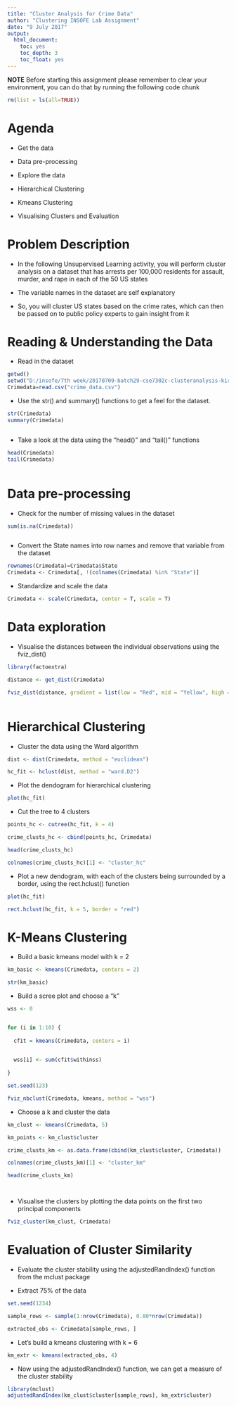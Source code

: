 ---
title: "Cluster Analysis for Crime Data"
author: "Clustering INSOFE Lab Assignment"
date: "9 July 2017"
output:
  html_document:
    toc: yes
    toc_depth: 3
    toc_float: yes
---

**NOTE** Before starting this assignment please remember to clear your environment, you can do that by running the following code chunk

```{r}

rm(list = ls(all=TRUE))

```

# Agenda

* Get the data

* Data pre-processing

* Explore the data

* Hierarchical Clustering

* Kmeans Clustering

* Visualising Clusters and Evaluation


# Problem Description

* In the following Unsupervised Learning activity, you will perform cluster analysis on a dataset that has arrests per 100,000 residents for assault, murder, and rape in each of the 50 US states

* The variable names in the dataset are self explanatory

* So, you will cluster US states based on the crime rates, which can then be passed on to public policy experts to gain insight from it


# Reading & Understanding the Data

* Read in the dataset

```{r}
getwd()
setwd("D:/insofe/7th week/20170709-batch29-cse7302c-clusteranalysis-kirankumar patroinsofe-master")
Crimedata=read.csv("crime_data.csv")


```

* Use the str() and summary() functions to get a feel for the dataset.

```{r}
str(Crimedata)
summary(Crimedata)



```

* Take a look at the data using the "head()" and "tail()" functions

```{r}
head(Crimedata)
tail(Crimedata)



```

# Data pre-processing

* Check for the number of missing values in the dataset

```{r}
sum(is.na(Crimedata))



```


* Convert the State names into row names and remove that variable from the dataset

```{r}
rownames(Crimedata)=Crimedata$State
Crimedata <- Crimedata[, !(colnames(Crimedata) %in% "State")]


```

* Standardize and scale the data

```{r}

Crimedata <- scale(Crimedata, center = T, scale = T)

```

# Data exploration

* Visualise the distances between the individual observations using the fviz_dist()

```{r, fig.width=12, fig.height=8}

library(factoextra)

distance <- get_dist(Crimedata)

fviz_dist(distance, gradient = list(low = "Red", mid = "Yellow", high = "Blue"))



```

# Hierarchical Clustering

* Cluster the data using the Ward algorithm

```{r}

dist <- dist(Crimedata, method = "euclidean")

hc_fit <- hclust(dist, method = "ward.D2")


```

* Plot the dendogram for hierarchical clustering

```{r, fig.height=5, fig.width=10}

plot(hc_fit)

```

* Cut the tree to 4 clusters

```{r}
points_hc <- cutree(hc_fit, k = 4)

crime_clusts_hc <- cbind(points_hc, Crimedata)

head(crime_clusts_hc)

colnames(crime_clusts_hc)[1] <- "cluster_hc"

```

* Plot a new dendogram, with each of the clusters being surrounded by a border, using the rect.hclust() function

```{r, fig.height=5, fig.width=10}
plot(hc_fit)

rect.hclust(hc_fit, k = 5, border = "red")


```


# K-Means Clustering

* Build a basic kmeans model with k = 2

```{r}
km_basic <- kmeans(Crimedata, centers = 2)

str(km_basic)


```

* Build a scree plot and choose a "k"

```{r}


wss <- 0


for (i in 1:10) {
  
  cfit = kmeans(Crimedata, centers = i)
  

  wss[i] <- sum(cfit$withinss)
  
}

set.seed(123)

fviz_nbclust(Crimedata, kmeans, method = "wss")


```

* Choose a k and cluster the data

```{r}
km_clust <- kmeans(Crimedata, 5)

km_points <- km_clust$cluster

crime_clusts_km <- as.data.frame(cbind(km_clust$cluster, Crimedata))

colnames(crime_clusts_km)[1] <- "cluster_km"

head(crime_clusts_km)




```

* Visualise the clusters by plotting the data points on the first two principal components

```{r, fig.height=5, fig.width=8}
fviz_cluster(km_clust, Crimedata)


```


# Evaluation of Cluster Similarity


* Evaluate the cluster stability using the adjustedRandIndex() function from the mclust package

* Extract 75% of the data

```{r}
set.seed(1234)

sample_rows <- sample(1:nrow(Crimedata), 0.80*nrow(Crimedata))

extracted_obs <- Crimedata[sample_rows, ]


```

* Let's build a kmeans clustering with k = 6

```{r}

km_extr <- kmeans(extracted_obs, 4)

```

* Now using the adjustedRandIndex() function, we can get a measure of the cluster stability

```{r}
library(mclust)
adjustedRandIndex(km_clust$cluster[sample_rows], km_extr$cluster)


```





















